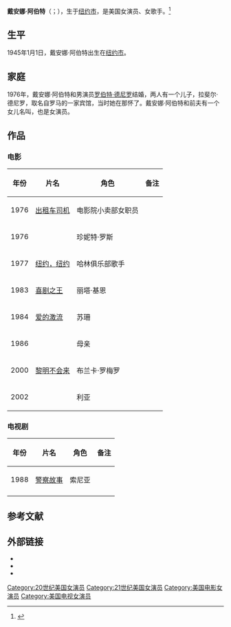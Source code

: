 {{noteTA
|G1=Show
|G2=Movie
|G3=TV
}}
{{藝人
| 图片     = 
| 图片简介 = 
| 姓名     = 戴安娜·阿伯特
| 类型     = 女演员
| 原名     = 
| 英文名   = {{lang|en|Diahnne Abbott}}
| 綽號     = 
| 国籍     = {{USA}}
| 出生日期 = {{birth date and age|1945|1|1}}
| 出生地点 = [[美国|美国]][[纽约市|纽约市]]
| 逝世日期 = <!--  {{death date and age|}}  -->
| 逝世地点 = 
| 职业     = 演员、歌手
| 语言     = 英语
| 母校     = 
| 宗教信仰 = 
| 配偶     = {{marriage|[[罗伯特·德尼罗|罗伯特·德尼罗]]|1976|1988}} 
| 儿女     = {{ubl|{{tsl|en|Drena De Niro|德瑞娜·狄尼洛}}|{{tsl|en|Raphael De Niro|拉斐爾·狄尼洛}}}}
| 父母     = 
| 活跃年代 = 1976年至今
| 代表作   = 
| 经纪公司 = 
| 奖项     =  <!--  {{Awards|award= |year= |title= }} -->
| 网站     = <!-- {{URL|www.example.com}} -->
| IMDb     = 
}}
'''戴安娜·阿伯特'''（{{lang-en|Diahnne Abbott}}；{{bd|1945年|1月1日|||catIdx=Diahnne Abbott}}），生于[[纽约市|纽约市]]，是美国女演员、女歌手。<ref>{{cite book |last1=McCann |first1=Bob |title=Encyclopedia of African American actresses in film and television |date=2009 |publisher=McFarland & Co |isbn=978-0786458042 |page=4}}</ref>

==生平==
1945年1月1日，戴安娜·阿伯特出生在[[纽约市|纽约市]]。

==家庭==
1976年，戴安娜·阿伯特和男演员[[罗伯特·德尼罗|罗伯特·德尼罗]]结婚，两人有一个儿子，拉斐尔·德尼罗，取名自罗马的一家宾馆，当时她在那怀了{{Link-en|拉斐尔·德尼罗|Raphael De Niro}}。戴安娜·阿伯特和前夫有一个女儿名叫{{Link-en|德瑞娜·德尼罗|Drena De Niro}}，也是女演员。

==作品==
===电影===
{| class="wikitable"
|-
! 年份 !! 片名 !! 角色 !! 备注
|-
| 1976 || [[出租车司机_(1976年电影)|出租车司机]] || 电影院小卖部女职员 || 
|-
| 1976 || {{Link-en|情挑洛杉矶|Welcome to L.A.}} || 珍妮特·罗斯 ||
|-
| 1977 || [[紐約，紐約_(電影)|纽约，纽约]] || 哈林俱乐部歌手 ||
|-
| 1983 || [[喜劇之王_(美國1982年電影)|喜剧之王]] || 丽塔·基恩 ||
|-
| 1984 || [[爱的激流|爱的激流]] || 苏珊 ||
|-
| 1986 || {{Link-en|巨星重生记|Jo Jo Dancer, Your Life Is Calling}} || 母亲 ||
|-
| 2000 || [[黎明不會來|黎明不会来]] || 布兰卡·罗梅罗 ||
|-
| 2002 || {{Link-en|独白 (2002年电影)|Soliloquy (2002 film}} || 利亚 ||
|}

===电视剧===
{| class="wikitable"
|-
! 年份 !! 片名 !! 角色 !! 备注
|-
| 1988 || [[警察故事_(1986年電視劇)|警察故事]] || 索尼亚 ||
|-
|}

==参考文献==
{{reflist}}

==外部链接==
*{{Douban people|1055612}}
*{{IMDb name|0007958}}
*{{Amg name|71}}

{{Authority control}}

{{DEFAULTSORT:Abbott, Diahnne}}
[[Category:20世纪美国女演员|Category:20世纪美国女演员]]
[[Category:21世纪美国女演员|Category:21世纪美国女演员]]
[[Category:美国电影女演员|Category:美国电影女演员]]
[[Category:美国电视女演员|Category:美国电视女演员]]